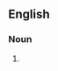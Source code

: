 ==English==

===Noun===
{{head|en|noun plural form|head=[[surviving]] [[spouse]]s}}

# {{plural of|surviving spouse|lang=en}}